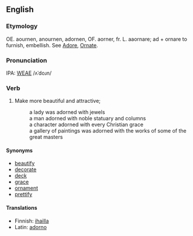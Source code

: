 ==English==
===Etymology===
OE. aournen, anournen, adornen, OF. aorner, fr. L. aaornare; ad + ornare to furnish, embellish.  See [[Adore]], [[Ornate]].

===Pronunciation===
IPA: [[WEAE]] /ʌˈdoɹn/

===Verb===
#Make more beautiful and attractive;
#:a lady was  adorned with jewels
#:a man adorned with noble statuary and  columns
#:a character adorned with every Christian grace
#:a gallery of paintings was adorned with the works of some of the  great masters

====Synonyms====
*[[beautify]]
*[[decorate]]
*[[deck]]
*[[grace]]
*[[ornament]]
*[[prettify]]

====Translations====
*Finnish: [[ihailla]]
*Latin: [[adorno]]
